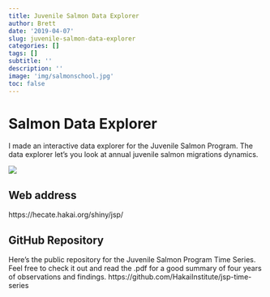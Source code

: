 ```yaml
---
title: Juvenile Salmon Data Explorer
author: Brett
date: '2019-04-07'
slug: juvenile-salmon-data-explorer
categories: []
tags: []
subtitle: ''
description: ''
image: 'img/salmonschool.jpg'
toc: false
---
```


# Salmon Data Explorer

I made an interactive data explorer for the Juvenile Salmon Program. The data explorer let's you look at annual juvenile salmon migrations dynamics.

![](/post/2019-04-07-juvenile-salmon-data-explorer_files/jsp_de.png)



## Web address
https://hecate.hakai.org/shiny/jsp/

## GitHub Repository

Here's the public repository for the Juvenile Salmon Program Time Series.
Feel free to check it out and read the .pdf for a good summary of four years of observations and findings.
https://github.com/HakaiInstitute/jsp-time-series
